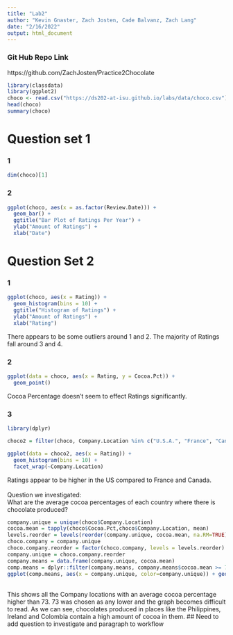 ```yaml
---
title: "Lab2"
author: "Kevin Gnaster, Zach Josten, Cade Balvanz, Zach Lang"
date: "2/16/2022"
output: html_document
---
```


### Git Hub Repo Link

https://github.com/ZachJosten/Practice2Chocolate

```r
library(classdata)
library(ggplot2)
choco <- read.csv("https://ds202-at-isu.github.io/labs/data/choco.csv")
head(choco)
summary(choco)
```

# Question set 1

### 1
```r
dim(choco)[1]
```

### 2
```r
ggplot(choco, aes(x = as.factor(Review.Date))) + 
  geom_bar() + 
  ggtitle("Bar Plot of Ratings Per Year") + 
  ylab("Amount of Ratings") +
  xlab("Date")
```

# Question Set 2

### 1

```r
ggplot(choco, aes(x = Rating)) + 
  geom_histogram(bins = 10) + 
  ggtitle("Histogram of Ratings") + 
  ylab("Amount of Ratings") +
  xlab("Rating")
```

There appears to be some outliers around 1 and 2. The majority of Ratings fall around 3 and 4.

### 2

```r
ggplot(data = choco, aes(x = Rating, y = Cocoa.Pct)) +
  geom_point()
```

Cocoa Percentage doesn't seem to effect Ratings significantly.

### 3

```r
library(dplyr)
```

```r
choco2 = filter(choco, Company.Location %in% c("U.S.A.", "France", "Canada"))

ggplot(data = choco2, aes(x = Rating)) + 
  geom_histogram(bins = 10) + 
  facet_wrap(~Company.Location)
```

Ratings appear to be  higher in the US compared to France and Canada.
\
\
Question we investigated: \
What are the average cocoa percentages of each country where there is chocolate produced?
\

```r

company.unique = unique(choco$Company.Location)
cocoa.mean = tapply(choco$Cocoa.Pct,choco$Company.Location, mean)
levels.reorder = levels(reorder(company.unique, cocoa.mean, na.RM=TRUE))
choco.company = company.unique
choco.company.reorder = factor(choco.company, levels = levels.reorder)
company.unique = choco.company.reorder
company.means = data.frame(company.unique, cocoa.mean)
comp.means = dplyr::filter(company.means, company.means$cocoa.mean >= 73)
ggplot(comp.means, aes(x = company.unique, color=company.unique)) + geom_bar(aes(weight = cocoa.mean)) + coord_flip() + xlab("Company Location") + ylab("Cocoa Percent")
```
\
This shows all the Company locations with an average cocoa percentage higher than 73. 73 was chosen as any lower and the graph becomes difficult to read. As we can see, chocolates produced in places like the Philippines, Ireland and Colombia contain a high amount of cocoa in them. 
## Need to add question to investigate and paragraph to workflow
